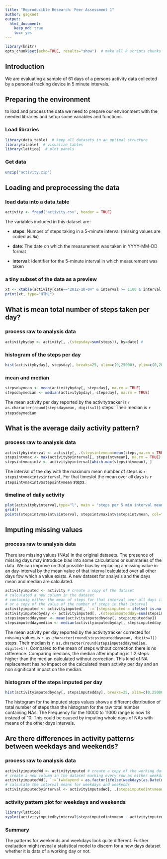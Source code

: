 ```yaml
---
title: "Reproducible Research: Peer Assessment 1"
author: gsgxnet
output: 
  html_document:
    keep_md: true
    toc: yes
---
```

```r
library(knitr)
opts_chunk$set(echo=TRUE, results="show")  # make all R scripts chunks and their results visible in the knitted document
```

## Introduction

We are evaluating a sample of 61 days of a persons activity data collected by a personal tracking device in 5 minute intervals.   

## Preparing the environment

to load and process the data we need to prepare our environment with the 
needed libraries and setup some variables and functions.  

### Load libraries
```r
library(data.table)  # keep all datasets in an optimal structure 
library(xtable)  # visualize tables
library(lattice)  # plot panels
```
### Get data 
```r
unzip("activity.zip")
```

## Loading and preprocessing the data

### load data into a data.table

```r
activity <- fread("activity.csv", header = TRUE)
```
The variables included in this dataset are:

* **steps**: Number of steps taking in a 5-minute interval (missing
    values are coded as `NA`)

* **date**: The date on which the measurement was taken in YYYY-MM-DD
    format

* **interval**: Identifier for the 5-minute interval in which
    measurement was taken  
    
### a tiny subset of the data as a preview
```r
xt <- xtable(activity[date=="2012-10-04" & interval >= 1100 & interval < 1200,])
print(xt, type="HTML")
```

## What is mean total number of steps taken per day?

### process raw to analysis data
```r
activitybyday <- activity[, .(stepsday=sum(steps)), by=date] # 
```
### histogram of the steps per day 
```r
hist(activitybyday[, stepsday], breaks=25, xlim=c(0,25000), ylim=c(0,20), col=blues9, main = paste0("Steps per Day (", activitybyday[1,date], " - ", activitybyday[.N,date],")"), xlab = "total number of steps")
```

### mean and median 

```r
stepsdaymean <- mean(activitybyday[, stepsday], na.rm = TRUE)
stepsdaymedian <- median(activitybyday[, stepsday], na.rm = TRUE)
```
The mean activity per day reported by the activitytracker is `r as.character(round(stepsdaymean, digits=1))` steps.  Their median is `r stepsdaymedian`. 


## What is the average daily activity pattern?

### process raw to analysis data
```r
activitybyinterval <- activity[, .(stepsintvmean=mean(steps,na.rm = TRUE)), by=interval]
stepsintvmax <- max(activitybyinterval[, stepsintvmean], na.rm = TRUE)
stepsintvmaxintv <- activitybyinterval[which.max(stepsintvmean), ]

```
The interval of the day with the maximum mean number of steps is `r stepsintvmaxintv$interval`. For that timeslot the mean over all days is `r stepsintvmaxintv$stepsintvmean` steps.

### timeline of daily activity
```r
plot(activitybyinterval,type="l", main = "steps per 5 min interval means ", xlab = "time of day interval", ylab = "mean number of steps" )
grid()
points(stepsintvmaxintv$interval, stepsintvmaxintv$stepsintvmean, col="blue", pch=21, bg = "red")
```


## Imputing missing values

### process raw to analysis data

There are missing values (NAs) in the original datasets. The presence of missing days may introduce bias into some calculations or summaries of the data. We can improve on that possible bias by replacing a missing value in an day-interval by the mean value of that interval calculated over all other days fow which a value exists. A new dataset for analysis and the days mean and median are calculated.  

```r
activityimputed <- activity # create a copy of the dataset
# calculated a new column in the dataset 
# containig either the mean of steps for that interval over all days if the number of steps is NA 
# or a copy of the value of the number of steps in that interval
activityimputed <- activityimputed[, `:=`(stepsimputed = ifelse( is.na(steps), mean(steps,na.rm = TRUE), steps)), by=interval]
activityimputedbyday <- activityimputed[, .(stepsimputedday=sum(stepsimputed)), by=date]
stepsimputeddaymean <- mean(activityimputedbyday[, stepsimputedday])
stepsimputeddaymedian <- median(activityimputedbyday[, stepsimputedday])
```
The mean activity per day reported by the activitytracker corrected for missing values is `r as.character(round(stepsimputeddaymean, digits=1))` steps.  Their median is `r as.character(round(stepsimputeddaymedian, digits=1))`. Compared to the mean of steps without correction there is no difference. Comparing medians, the median after imputing is 1.2 steps higher than the median calculated without correction. This kind of NA replacement has no impact on the calculated mean activity per day and an non significant impact on the median.  

### histogram of the steps imputed per day 
```r
hist(activityimputedbyday[, stepsimputedday], breaks=25, xlim=c(0,25000), ylim=c(0,20), col=blues9, main = paste0("Steps imputed per Day (", activityimputedbyday[1,date], " - ", activityimputedbyday[.N,date],")"), xlab = "total number of steps imputed")
```  

The histogram for the imputed steps values shows a different distribution of total number of steps than the histogram for the raw total number containing NAs. The Frequency for the 10000 to 11000 range is now 18 instead of 10. This could be caused by imputing whole days of NAs with means of the other days intervals. 

## Are there differences in activity patterns between weekdays and weekends?

### process raw to analysis data

```r
activityimputedWd <- activityimputed # create a copy of the working dataset
# create a new column in the dataset marking every row as either weekday or weekend 
activityimputedWd[, `:=`(wkdayend = as.factor(ifelse(weekdays(as.Date(date), abbreviate = TRUE) %in% c("Sat","Sun"),"weekend","weekday")))]
# calculate the interval means for weekdays and weekends
activityimputedbyinterval <- activityimputedWd[, .(stepsimputedintvmean=mean(stepsimputed)), by=.(interval,wkdayend)]
```

### activity pattern plot for weekdays and weekends

```r
library(lattice)
xyplot(activityimputedbyinterval$stepsimputedintvmean ~ activityimputedbyinterval$interval | activityimputedbyinterval$wkdayend, layout = c(1, 2), xlab = "Interval", ylab = "Number of steps", type="l")
```

### Summary

The patterns for weekends and weekdays look quite different. Further evaluation might reveal a statistical model to discern for a new days dataset whether it is data of a working day or not.
